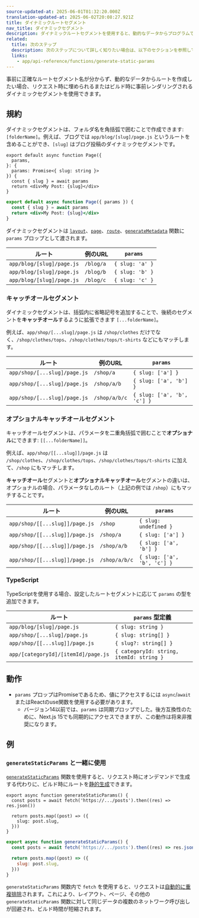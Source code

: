 ```yaml
---
source-updated-at: 2025-06-01T01:32:20.000Z
translation-updated-at: 2025-06-02T20:08:27.921Z
title: ダイナミックルートセグメント
nav_title: ダイナミックセグメント
description: ダイナミックルートセグメントを使用すると、動的なデータからプログラムでルートセグメントを生成できます。
related:
  title: 次のステップ
  description: 次のステップについて詳しく知りたい場合は、以下のセクションを参照してください
  links:
    - app/api-reference/functions/generate-static-params
---
```


事前に正確なルートセグメント名が分からず、動的なデータからルートを作成したい場合、リクエスト時に埋められるまたはビルド時に事前レンダリングされるダイナミックセグメントを使用できます。

## 規約

ダイナミックセグメントは、フォルダ名を角括弧で囲むことで作成できます: `[folderName]`。例えば、ブログでは `app/blog/[slug]/page.js` というルートを含めることができ、`[slug]` はブログ投稿のダイナミックセグメントです。

```tsx filename="app/blog/[slug]/page.tsx" switcher
export default async function Page({
  params,
}: {
  params: Promise<{ slug: string }>
}) {
  const { slug } = await params
  return <div>My Post: {slug}</div>
}
```

```jsx filename="app/blog/[slug]/page.js" switcher
export default async function Page({ params }) {
  const { slug } = await params
  return <div>My Post: {slug}</div>
}
```

ダイナミックセグメントは [`layout`](/docs/app/api-reference/file-conventions/layout)、[`page`](/docs/app/api-reference/file-conventions/page)、[`route`](/docs/app/building-your-application/routing/route-handlers)、[`generateMetadata`](/docs/app/api-reference/functions/generate-metadata#generatemetadata-function) 関数に `params` プロップとして渡されます。

| ルート                     | 例のURL      | `params`        |
| ------------------------- | ------------ | --------------- |
| `app/blog/[slug]/page.js` | `/blog/a`    | `{ slug: 'a' }` |
| `app/blog/[slug]/page.js` | `/blog/b`    | `{ slug: 'b' }` |
| `app/blog/[slug]/page.js` | `/blog/c`    | `{ slug: 'c' }` |

### キャッチオールセグメント

ダイナミックセグメントは、括弧内に省略記号を追加することで、後続のセグメントを**キャッチオール**するように拡張できます `[...folderName]`。

例えば、`app/shop/[...slug]/page.js` は `/shop/clothes` だけでなく、`/shop/clothes/tops`、`/shop/clothes/tops/t-shirts` などにもマッチします。

| ルート                        | 例のURL        | `params`                    |
| ---------------------------- | -------------- | --------------------------- |
| `app/shop/[...slug]/page.js` | `/shop/a`      | `{ slug: ['a'] }`           |
| `app/shop/[...slug]/page.js` | `/shop/a/b`    | `{ slug: ['a', 'b'] }`      |
| `app/shop/[...slug]/page.js` | `/shop/a/b/c`  | `{ slug: ['a', 'b', 'c'] }` |

### オプショナルキャッチオールセグメント

キャッチオールセグメントは、パラメータを二重角括弧で囲むことで**オプショナル**にできます: `[[...folderName]]`。

例えば、`app/shop/[[...slug]]/page.js` は `/shop/clothes`、`/shop/clothes/tops`、`/shop/clothes/tops/t-shirts` に加えて、`/shop` にもマッチします。

**キャッチオール**セグメントと**オプショナルキャッチオール**セグメントの違いは、オプショナルの場合、パラメータなしのルート（上記の例では `/shop`）にもマッチすることです。

| ルート                          | 例のURL        | `params`                    |
| ------------------------------ | -------------- | --------------------------- |
| `app/shop/[[...slug]]/page.js` | `/shop`        | `{ slug: undefined }`       |
| `app/shop/[[...slug]]/page.js` | `/shop/a`      | `{ slug: ['a'] }`           |
| `app/shop/[[...slug]]/page.js` | `/shop/a/b`    | `{ slug: ['a', 'b'] }`      |
| `app/shop/[[...slug]]/page.js` | `/shop/a/b/c`  | `{ slug: ['a', 'b', 'c'] }` |

### TypeScript

TypeScriptを使用する場合、設定したルートセグメントに応じて `params` の型を追加できます。

| ルート                               | `params` 型定義                     |
| ----------------------------------- | ----------------------------------- |
| `app/blog/[slug]/page.js`           | `{ slug: string }`                  |
| `app/shop/[...slug]/page.js`        | `{ slug: string[] }`                |
| `app/shop/[[...slug]]/page.js`      | `{ slug?: string[] }`               |
| `app/[categoryId]/[itemId]/page.js` | `{ categoryId: string, itemId: string }` |

## 動作

- `params` プロップはPromiseであるため、値にアクセスするには `async`/`await` またはReactのuse関数を使用する必要があります。
  - バージョン14以前では、`params` は同期プロップでした。後方互換性のために、Next.js 15でも同期的にアクセスできますが、この動作は将来非推奨になります。

## 例

### `generateStaticParams` と一緒に使用

[`generateStaticParams`](/docs/app/api-reference/functions/generate-static-params) 関数を使用すると、リクエスト時にオンデマンドで生成する代わりに、ビルド時にルートを[静的生成](/docs/app/getting-started/partial-prerendering#static-rendering)できます。

```tsx filename="app/blog/[slug]/page.tsx" switcher
export async function generateStaticParams() {
  const posts = await fetch('https://.../posts').then((res) => res.json())

  return posts.map((post) => ({
    slug: post.slug,
  }))
}
```

```jsx filename="app/blog/[slug]/page.js" switcher
export async function generateStaticParams() {
  const posts = await fetch('https://.../posts').then((res) => res.json())

  return posts.map((post) => ({
    slug: post.slug,
  }))
}
```

`generateStaticParams` 関数内で `fetch` を使用すると、リクエストは[自動的に重複排除](/docs/app/deep-dive/caching#request-memoization)されます。これにより、レイアウト、ページ、その他の `generateStaticParams` 関数に対して同じデータの複数のネットワーク呼び出しが回避され、ビルド時間が短縮されます。